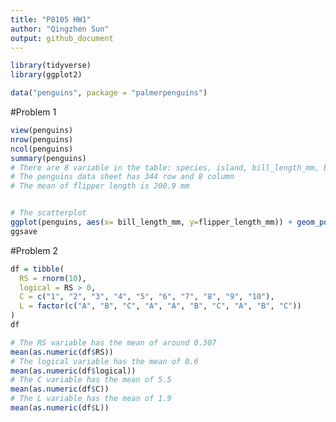 ```yaml
---
title: "P8105 HW1"
author: "Qingzhen Sun"
output: github_document
---
```


```r
library(tidyverse)
library(ggplot2)
```

```r
data("penguins", package = "palmerpenguins")
```
#Problem 1
```r
view(penguins)
nrow(penguins)
ncol(penguins)
summary(penguins)
# There are 8 variable in the table: species, island, bill_length_mm, bill_depth_mm, flipper_length_mm, body_mass_g, sex and year
# The penguins data sheet has 344 row and 8 column
# The mean of flipper length is 200.9 mm


# The scatterplot 
ggplot(penguins, aes(x= bill_length_mm, y=flipper_length_mm)) + geom_point(aes(color=species))
ggsave
```
#Problem 2
```r
df = tibble(
  RS = rnorm(10),
  logical = RS > 0,
  C = c("1", "2", "3", "4", "5", "6", "7", "8", "9", "10"),
  L = factor(c("A", "B", "C", "A", "A", "B", "C", "A", "B", "C"))
)
df
```

```r
# The RS variable has the mean of around 0.307
mean(as.numeric(df$RS))
# The logical variable has the mean of 0.6
mean(as.numeric(df$logical))
# The C variable has the mean of 5.5
mean(as.numeric(df$C))
# The L variable has the mean of 1.9
mean(as.numeric(df$L))

```